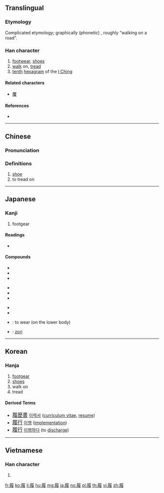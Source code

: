 {{character info/new}}
==Translingual==

===Etymology===
Complicated etymology; graphically (phonetic) {{Han compound|尸|復|t2=return}}, roughly “walking on a road”.

===Han character===
{{Han char|rn=44|rad=尸|as=12|sn=15|four=77247|canj=SHOE|ids=⿸尸復}}

# [[footwear]], [[shoes]]
# [[walk]] on, [[tread]]
# [[tenth]] [[hexagram]] of the [[I Ching]]

====Related characters====
* [[覆]]

====References====
* {{Han ref|kx=0303.410|dkj=07799|dj=0602.010|hdz=20980.030|uh=5C65|ud=23653|bh=BC69|bd=48233}}

----

==Chinese==
{{zh-forms}}

===Pronunciation===
{{zh-pron
|m=lǚ
|c=lei5,leoi5
|h=pfs=
|md=
|mn=
|w=
|mc=y
|oc=y
|cat=
}}

===Definitions===
{{zh-hanzi}}

# [[shoe]]
# to tread on
----

==Japanese==

===Kanji===
{{ja-kanji|grade=c|rs=尸12}}

# footgear

====Readings====
* {{ja-readings|on=[[り]] (ri)|kun=[[はく]] (haku), [[くつ]] (kutsu), [[ふむ]] (fumu)}}

====Compounds====
{{top3}}
* {{ja-r|履行|りこう}}
* {{ja-r|履修|りしゅう}}
* {{ja-r|履新|りしん}}
{{mid3}}
* {{ja-r|履践|りせん}}
* {{ja-r|履端|りたん}}
* {{ja-r|履道応乾|りどうおうけん}}
{{mid3}}
* {{ja-r|履約|りやく}}
* {{ja-r|履歴|りれき}}
* {{ja-r|履く|はく}}: to wear (on the lower body)
* {{ja-r|草履|ぞうり}}: [[zori]]
{{bottom}}

----

==Korean==

===Hanja===
{{ko-hanja|hangeul=리|rv=ri|mr=ri}}

# [[footgear]]
# [[shoes]]
# walk on
# tread

====Derived Terms====

* <big>[[履歷書]]</big> [[이력서]] ([[curriculum vitae]], [[resume]])
* <big>[[履行]]</big> [[이행]] ([[implementation]])
* <big>[[履行]]</big> [[이행하다]] (to [[discharge]])

----

==Vietnamese==

===Han character===
{{vi-hantu|[[giầy]], [[giày]], [[lí]]|rs=尸12}}

# {{defn|lang=vi}}

[[fr:履]]
[[ko:履]]
[[li:履]]
[[hu:履]]
[[mg:履]]
[[ja:履]]
[[no:履]]
[[pl:履]]
[[th:履]]
[[vi:履]]
[[zh:履]]